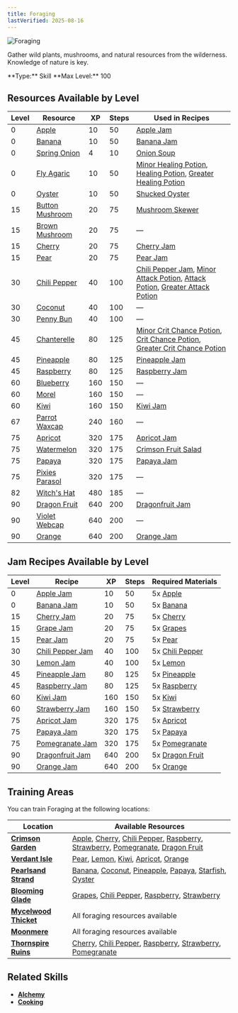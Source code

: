 ```yaml
---
title: Foraging
lastVerified: 2025-08-16
---
```


<div className="flex items-start gap-6 mb-8">
  <div className="flex-shrink-0">
    <img src="/assets/icons/foraging.png" alt="Foraging" className="w-24 h-24 border rounded-lg" />
  </div>
  <div className="flex-1">
    <div className="space-y-2">
      <p className="text-lg text-muted-foreground">Gather wild plants, mushrooms, and natural resources from the wilderness. Knowledge of nature is key.</p>
      <div className="flex flex-wrap gap-4 text-sm">
        <span className="px-2 py-1 bg-green-100 dark:bg-green-900 rounded-md">
          **Type:** Skill
        </span>
        <span className="px-2 py-1 bg-purple-100 dark:bg-purple-900 rounded-md">
          **Max Level:** 100
        </span>
      </div>
    </div>
  </div>
</div>

## Resources Available by Level

| Level | Resource                                                     | XP  | Steps | Used in Recipes |
| ----- | ------------------------------------------------------------ | --- | ----- | --------------- |
| 0     | [Apple](/docs/resources/individual/apple)                   | 10  | 50    | [Apple Jam](/docs/items/individual/apple_jam) |
| 0     | [Banana](/docs/resources/individual/banana)                 | 10  | 50    | [Banana Jam](/docs/items/individual/banana_jam) |
| 0     | [Spring Onion](/docs/resources/individual/spring_onion)     | 4   | 10    | [Onion Soup](/docs/items/individual/onion_soup) |
| 0     | [Fly Agaric](/docs/resources/individual/fly_agaric)         | 10  | 50    | [Minor Healing Potion](/docs/items/individual/minor_healing_potion), [Healing Potion](/docs/items/individual/healingpotion), [Greater Healing Potion](/docs/items/individual/greater_healing_potion) |
| 0     | [Oyster](/docs/resources/individual/oyster)                 | 10  | 50    | [Shucked Oyster](/docs/items/individual/shucked_oyster) |
| 15    | [Button Mushroom](/docs/resources/individual/button_mushroom) | 20  | 75    | [Mushroom Skewer](/docs/items/individual/mushroom_skewer) |
| 15    | [Brown Mushroom](/docs/resources/individual/brown_mushroom) | 20  | 75    | — |
| 15    | [Cherry](/docs/resources/individual/cherry)                 | 20  | 75    | [Cherry Jam](/docs/items/individual/cherry_jam) |
| 15    | [Pear](/docs/resources/individual/pear)                     | 20  | 75    | [Pear Jam](/docs/items/individual/pear_jam) |
| 30    | [Chili Pepper](/docs/resources/individual/chili_pepper)     | 40  | 100   | [Chili Pepper Jam](/docs/items/individual/chili_pepper_jam), [Minor Attack Potion](/docs/items/individual/minor_attack_potion), [Attack Potion](/docs/items/individual/attackpotion), [Greater Attack Potion](/docs/items/individual/greater_attack_potion) |
| 30    | [Coconut](/docs/resources/individual/coconut)               | 40  | 100   | — |
| 30    | [Penny Bun](/docs/resources/individual/penny_bun)           | 40  | 100   | — |
| 45    | [Chanterelle](/docs/resources/individual/chanterelle)       | 80  | 125   | [Minor Crit Chance Potion](/docs/items/individual/minor_crit_chance_potion), [Crit Chance Potion](/docs/items/individual/crit_chance_potion), [Greater Crit Chance Potion](/docs/items/individual/greater_crit_chance_potion) |
| 45    | [Pineapple](/docs/resources/individual/pineapple)           | 80  | 125   | [Pineapple Jam](/docs/items/individual/pineapple_jam) |
| 45    | [Raspberry](/docs/resources/individual/raspberry)           | 80  | 125   | [Raspberry Jam](/docs/items/individual/raspberry_jam) |
| 60    | [Blueberry](/docs/resources/individual/blueberry)           | 160 | 150   | — |
| 60    | [Morel](/docs/resources/individual/morel)                   | 160 | 150   | — |
| 60    | [Kiwi](/docs/resources/individual/kiwi)                     | 160 | 150   | [Kiwi Jam](/docs/items/individual/kiwi_jam) |
| 67    | [Parrot Waxcap](/docs/resources/individual/parrot_waxcap)   | 240 | 160   | — |
| 75    | [Apricot](/docs/resources/individual/apricot)               | 320 | 175   | [Apricot Jam](/docs/items/individual/apricot_jam) |
| 75    | [Watermelon](/docs/resources/individual/watermelon)         | 320 | 175   | [Crimson Fruit Salad](/docs/items/individual/crimson_fruit_salad) |
| 75    | [Papaya](/docs/resources/individual/papaya)                 | 320 | 175   | [Papaya Jam](/docs/items/individual/papaya_jam) |
| 75    | [Pixies Parasol](/docs/resources/individual/pixies_parasol) | 320 | 175   | — |
| 82    | [Witch's Hat](/docs/resources/individual/witchs_hat)        | 480 | 185   | — |
| 90    | [Dragon Fruit](/docs/resources/individual/dragon_fruit)    | 640 | 200   | [Dragonfruit Jam](/docs/items/individual/dragonfruit_jam) |
| 90    | [Violet Webcap](/docs/resources/individual/violet_webcap)   | 640 | 200   | — |
| 90    | [Orange](/docs/resources/individual/orange)                 | 640 | 200   | [Orange Jam](/docs/items/individual/orange_jam) |

## Jam Recipes Available by Level

| Level | Recipe                                                       | XP  | Steps | Required Materials |
| ----- | ------------------------------------------------------------ | --- | ----- | ------------------ |
| 0     | [Apple Jam](/docs/items/individual/apple_jam)               | 10  | 50    | 5x [Apple](/docs/resources/individual/apple) |
| 0     | [Banana Jam](/docs/items/individual/banana_jam)             | 10  | 50    | 5x [Banana](/docs/resources/individual/banana) |
| 15    | [Cherry Jam](/docs/items/individual/cherry_jam)             | 20  | 75    | 5x [Cherry](/docs/resources/individual/cherry) |
| 15    | [Grape Jam](/docs/items/individual/grape_jam)               | 20  | 75    | 5x [Grapes](/docs/resources/individual/grapes) |
| 15    | [Pear Jam](/docs/items/individual/pear_jam)                 | 20  | 75    | 5x [Pear](/docs/resources/individual/pear) |
| 30    | [Chili Pepper Jam](/docs/items/individual/chili_pepper_jam) | 40  | 100   | 5x [Chili Pepper](/docs/resources/individual/chili_pepper) |
| 30    | [Lemon Jam](/docs/items/individual/lemon_jam)               | 40  | 100   | 5x [Lemon](/docs/resources/individual/lemon) |
| 45    | [Pineapple Jam](/docs/items/individual/pineapple_jam)       | 80  | 125   | 5x [Pineapple](/docs/resources/individual/pineapple) |
| 45    | [Raspberry Jam](/docs/items/individual/raspberry_jam)       | 80  | 125   | 5x [Raspberry](/docs/resources/individual/raspberry) |
| 60    | [Kiwi Jam](/docs/items/individual/kiwi_jam)                 | 160 | 150   | 5x [Kiwi](/docs/resources/individual/kiwi) |
| 60    | [Strawberry Jam](/docs/items/individual/strawberry_jam)     | 160 | 150   | 5x [Strawberry](/docs/resources/individual/strawberry) |
| 75    | [Apricot Jam](/docs/items/individual/apricot_jam)           | 320 | 175   | 5x [Apricot](/docs/resources/individual/apricot) |
| 75    | [Papaya Jam](/docs/items/individual/papaya_jam)             | 320 | 175   | 5x [Papaya](/docs/resources/individual/papaya) |
| 75    | [Pomegranate Jam](/docs/items/individual/pomegranate_jam)   | 320 | 175   | 5x [Pomegranate](/docs/resources/individual/pomegranate) |
| 90    | [Dragonfruit Jam](/docs/items/individual/dragonfruit_jam)   | 640 | 200   | 5x [Dragon Fruit](/docs/resources/individual/dragon_fruit) |
| 90    | [Orange Jam](/docs/items/individual/orange_jam)             | 640 | 200   | 5x [Orange](/docs/resources/individual/orange) |

## Training Areas

You can train Foraging at the following locations:

| Location                                                        | Available Resources                                                                                                                                                                                                                                                                                                                                                     |
| --------------------------------------------------------------- | ----------------------------------------------------------------------------------------------------------------------------------------------------------------------------------------------------------------------------------------------------------------------------------------------------------------------------------------------------------------------- |
| **[Crimson Garden](/docs/map/individual/crimson_garden)**       | [Apple](/docs/resources/individual/apple), [Cherry](/docs/resources/individual/cherry), [Chili Pepper](/docs/resources/individual/chili_pepper), [Raspberry](/docs/resources/individual/raspberry), [Strawberry](/docs/resources/individual/strawberry), [Pomegranate](/docs/resources/individual/pomegranate), [Dragon Fruit](/docs/resources/individual/dragon_fruit) |
| **[Verdant Isle](/docs/map/individual/verdant_isle)**           | [Pear](/docs/resources/individual/pear), [Lemon](/docs/resources/individual/lemon), [Kiwi](/docs/resources/individual/kiwi), [Apricot](/docs/resources/individual/apricot), [Orange](/docs/resources/individual/orange)                                                                                                                                                 |
| **[Pearlsand Strand](/docs/map/individual/pearlsand_strand)**   | [Banana](/docs/resources/individual/banana), [Coconut](/docs/resources/individual/coconut), [Pineapple](/docs/resources/individual/pineapple), [Papaya](/docs/resources/individual/papaya), [Starfish](/docs/resources/individual/starfish), [Oyster](/docs/resources/individual/oyster)                                                                                |
| **[Blooming Glade](/docs/map/individual/blooming_glade)**       | [Grapes](/docs/resources/individual/grapes), [Chili Pepper](/docs/resources/individual/chili_pepper), [Raspberry](/docs/resources/individual/raspberry), [Strawberry](/docs/resources/individual/strawberry)                                                                                                                                                            |
| **[Mycelwood Thicket](/docs/map/individual/mycelwood_thicket)** | All foraging resources available                                                                                                                                                                                                                                                                                                                                        |
| **[Moonmere](/docs/map/individual/moonmere)**                   | All foraging resources available                                                                                                                                                                                                                                                                                                                                        |
| **[Thornspire Ruins](/docs/map/individual/thornspire_ruins)**   | [Cherry](/docs/resources/individual/cherry), [Chili Pepper](/docs/resources/individual/chili_pepper), [Raspberry](/docs/resources/individual/raspberry), [Strawberry](/docs/resources/individual/strawberry), [Pomegranate](/docs/resources/individual/pomegranate)                                                                                                     |

## Related Skills

- **[Alchemy](/docs/skills/individual/alchemy)**
- **[Cooking](/docs/skills/individual/cooking)**
